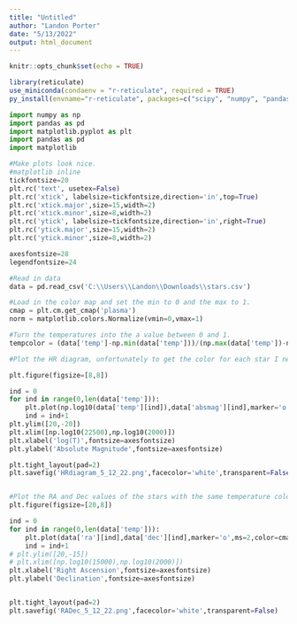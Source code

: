 ---
title: "Untitled"
author: "Landon Porter"
date: "5/13/2022"
output: html_document
---

```{r setup, include=FALSE}
knitr::opts_chunk$set(echo = TRUE)
```
```{r}
library(reticulate)
use_miniconda(condaenv = "r-reticulate", required = TRUE)
py_install(envname="r-reticulate", packages=c("scipy", "numpy", "pandas", "matplotlib"))
```



```{python}
import numpy as np
import pandas as pd
import matplotlib.pyplot as plt
import pandas as pd
import matplotlib

#Make plots look nice.
#matplotlib inline
tickfontsize=20
plt.rc('text', usetex=False)
plt.rc('xtick', labelsize=tickfontsize,direction='in',top=True)
plt.rc('xtick.major',size=15,width=2)
plt.rc('xtick.minor',size=8,width=2)
plt.rc('ytick', labelsize=tickfontsize,direction='in',right=True)
plt.rc('ytick.major',size=15,width=2)
plt.rc('ytick.minor',size=8,width=2)

axesfontsize=28
legendfontsize=24

#Read in data
data = pd.read_csv('C:\\Users\\Landon\\Downloads\\stars.csv')

#Load in the color map and set the min to 0 and the max to 1.
cmap = plt.cm.get_cmap('plasma')
norm = matplotlib.colors.Normalize(vmin=0,vmax=1)

#Turn the temperatures into the a value between 0 and 1.
tempcolor = (data['temp']-np.min(data['temp']))/(np.max(data['temp'])-np.min(data['temp']))

#Plot the HR diagram, unfortunately to get the color for each star I need to loop through each star individually which takes a while.

plt.figure(figsize=[8,8])

ind = 0
for ind in range(0,len(data['temp'])):
    plt.plot(np.log10(data['temp'][ind]),data['absmag'][ind],marker='o',ms=2,color=cmap(norm(tempcolor[ind])))
    ind = ind+1
plt.ylim([20,-20])
plt.xlim([np.log10(22500),np.log10(2000)])
plt.xlabel('log(T)',fontsize=axesfontsize)
plt.ylabel('Absolute Magnitude',fontsize=axesfontsize)

plt.tight_layout(pad=2)
plt.savefig('HRdiagram_5_12_22.png',facecolor='white',transparent=False)


#Plot the RA and Dec values of the stars with the same temperature color scheme.
plt.figure(figsize=[20,8])

ind = 0
for ind in range(0,len(data['temp'])):
    plt.plot(data['ra'][ind],data['dec'][ind],marker='o',ms=2,color=cmap(norm(tempcolor[ind])))
    ind = ind+1
# plt.ylim([20,-15])
# plt.xlim([np.log10(15000),np.log10(2000)])
plt.xlabel('Right Ascension',fontsize=axesfontsize)
plt.ylabel('Declination',fontsize=axesfontsize)


plt.tight_layout(pad=2)
plt.savefig('RADec_5_12_22.png',facecolor='white',transparent=False)


```